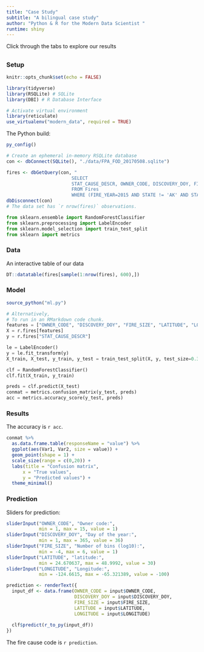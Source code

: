 ```yaml
---
title: "Case Study"
subtitle: "A bilingual case study"
author: "Python & R for the Modern Data Scientist "
runtime: shiny
---
```


Click through the tabs to explore our results

## {.tabset}

### Setup

```r

knitr::opts_chunk$set(echo = FALSE)

library(tidyverse)
library(RSQLite) # SQLite
library(DBI) # R Database Interface

# Activate virtual environment
library(reticulate)
use_virtualenv("modern_data", required = TRUE)
```

The Python build:

```r
py_config()
```

```r
# Create an ephemeral in-memory RSQLite database
con <- dbConnect(SQLite(), "./data/FPA_FOD_20170508.sqlite")

fires <- dbGetQuery(con, "
                        SELECT
                        STAT_CAUSE_DESCR, OWNER_CODE, DISCOVERY_DOY, FIRE_SIZE, LATITUDE, LONGITUDE
                        FROM Fires  
                        WHERE (FIRE_YEAR=2015 AND STATE != 'AK' AND STATE != 'HI' AND STATE != 'PR');")
dbDisconnect(con)
# The data set has `r nrow(fires)` observations.
```

```python
from sklearn.ensemble import RandomForestClassifier
from sklearn.preprocessing import LabelEncoder
from sklearn.model_selection import train_test_split
from sklearn import metrics
```

### Data

An interactive table of our data

```r
DT::datatable(fires[sample(1:nrow(fires), 600),])
```

### Model

```r
source_python("ml.py")
```

```python
# Alternatively, 
# To run in an RMarkdown code chunk.
features = ["OWNER_CODE", "DISCOVERY_DOY", "FIRE_SIZE", "LATITUDE", "LONGITUDE"]
X = r.fires[features]
y = r.fires["STAT_CAUSE_DESCR"]

le = LabelEncoder()
y = le.fit_transform(y)
X_train, X_test, y_train, y_test = train_test_split(X, y, test_size=0.33, random_state=42, stratify=y)

clf = RandomForestClassifier()
clf.fit(X_train, y_train)

preds = clf.predict(X_test)
conmat = metrics.confusion_matrix(y_test, preds)
acc = metrics.accuracy_score(y_test, preds)
```

### Results

The accuracy is `r acc`.

```r
conmat %>% 
  as.data.frame.table(responseName = "value") %>% 
  ggplot(aes(Var1, Var2, size = value)) +
  geom_point(shape = 1) +
  scale_size(range = c(0,20)) +
  labs(title = "Confusion matrix",
      x = "True values",
      y = "Predicted values") +
  theme_minimal()
```

### Prediction

Sliders for prediction:

```r
sliderInput("OWNER_CODE", "Owner code:", 
            min = 1, max = 15, value = 1)
sliderInput("DISCOVERY_DOY", "Day of the year:", 
            min = 1, max = 365, value = 36)
sliderInput("FIRE_SIZE", "Number of bins (log10):", 
            min = -4, max = 6, value = 1)
sliderInput("LATITUDE", "latitude:", 
            min = 24.670637, max = 48.9992, value = 30)
sliderInput("LONGITUDE", "Longitude:", 
            min = -124.6615, max = -65.321389, value = -100)
```

```r
prediction <- renderText({
  input_df <- data.frame(OWNER_CODE = input$OWNER_CODE,
                         DISCOVERY_DOY = input$DISCOVERY_DOY,
                         FIRE_SIZE = input$FIRE_SIZE,
                         LATITUDE = input$LATITUDE,
                         LONGITUDE = input$LONGITUDE)
  
  clf$predict(r_to_py(input_df))
})
```

The fire cause code is `r prediction`.

## {-}